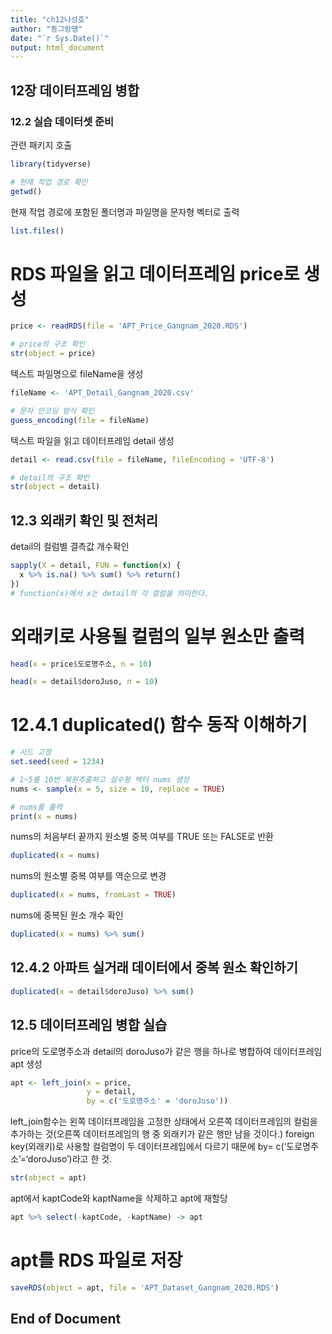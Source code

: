 ```yaml
---
title: "ch12나성호"
author: "동그랑땡"
date: "`r Sys.Date()`"
output: html_document
---
```

## 12장 데이터프레임 병합

### 12.2 실습 데이터셋 준비
관련 패키지 호출
```r
library(tidyverse)

# 현재 작업 경로 확인
getwd()
```

현재 작업 경로에 포함된 폴더명과 파일명을 문자형 벡터로 출력
```r
list.files()
```
# RDS 파일을 읽고 데이터프레임 price로 생성
```r
price <- readRDS(file = 'APT_Price_Gangnam_2020.RDS')

# price의 구조 확인
str(object = price)

```
텍스트 파일명으로 fileName을 생성
```r
fileName <- 'APT_Detail_Gangnam_2020.csv'

# 문자 인코딩 방식 확인
guess_encoding(file = fileName)
```
텍스트 파일을 읽고 데이터프레임 detail 생성
```r
detail <- read.csv(file = fileName, fileEncoding = 'UTF-8')

# detail의 구조 확인
str(object = detail)
```

## 12.3 외래키 확인 및 전처리
detail의 컬럼별 결측값 개수확인
```r
sapply(X = detail, FUN = function(x) {
  x %>% is.na() %>% sum() %>% return()
})
# function(x)에서 x는 detail의 각 컬럼을 의미한다.
```
# 외래키로 사용될 컬럼의 일부 원소만 출력
```r
head(x = price$도로명주소, n = 10)
```
```r
head(x = detail$doroJuso, n = 10)
```

# 12.4.1 duplicated() 함수 동작 이해하기
```r
# 시드 고정
set.seed(seed = 1234)

# 1~5를 10번 복원추출하고 실수형 벡터 nums 생성
nums <- sample(x = 5, size = 10, replace = TRUE)

# nums를 출력
print(x = nums)
```
nums의 처음부터 끝까지 원소별 중복 여부를 TRUE 또는 FALSE로 반환
```r
duplicated(x = nums)
```
nums의 원소별 중복 여부를 역순으로 변경
```r
duplicated(x = nums, fromLast = TRUE)
```
nums에 중복된 원소 개수 확인
```r
duplicated(x = nums) %>% sum()
```

## 12.4.2 아파트 실거래 데이터에서 중복 원소 확인하기
```r
duplicated(x = detail$doroJuso) %>% sum()
```

## 12.5 데이터프레임 병합 실습
price의 도로명주소과 detail의 doroJuso가 같은 행을 하나로 병합하여 데이터프레임 apt 생성
```r
apt <- left_join(x = price, 
                 y = detail, 
                 by = c('도로명주소' = 'doroJuso'))
```
left_join함수는 왼쪽 데이터프레임을 고정한 상태에서 오른쪽 데이터프레임의 컬럼을 추가하는 것(오른쪽 데이터프레임의 행 중 외래키가 같은 행만 남을 것이다.)
foreign key(외래키)로 사용할 컬럼명이 두 데이터프레임에서 다르기 때문에 by= c('도로명주소'='doroJuso')라고 한 것.

```r
str(object = apt)
```
apt에서 kaptCode와 kaptName을 삭제하고 apt에 재할당
```r
apt %>% select(-kaptCode, -kaptName) -> apt
```
# apt를 RDS 파일로 저장
```r
saveRDS(object = apt, file = 'APT_Dataset_Gangnam_2020.RDS')
```

## End of Document
